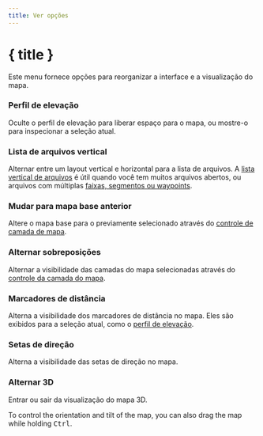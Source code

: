 ```yaml
---
title: Ver opções
---
```


<script lang="ts">
</script>

# { title }

Este menu fornece opções para reorganizar a interface e a visualização do mapa.

### <MountainSnow size="16" class="inline-block" style="margin-bottom: 2px" /> Perfil de elevação

Oculte o perfil de elevação para liberar espaço para o mapa, ou mostre-o para inspecionar a seleção atual.

### <GalleryVertical size="16" class="inline-block" style="margin-bottom: 2px" /> Lista de arquivos vertical

Alternar entre um layout vertical e horizontal para a lista de arquivos.
A [lista vertical de arquivos](../files-and-stats) é útil quando você tem muitos arquivos abertos, ou arquivos com múltiplas [faixas, segmentos ou waypoints](../gpx).

### <Map size="16" class="inline-block" style="margin-bottom: 2px" /> Mudar para mapa base anterior

Altere o mapa base para o previamente selecionado através do [controle de camada de mapa](../map-controls).

### <Layers2 size="16" class="inline-block" style="margin-bottom: 2px" /> Alternar sobreposições

Alternar a visibilidade das camadas do mapa selecionadas através do [controle da camada do mapa](../map-controls).

### <Coins size="16" class="inline-block" style="margin-bottom: 2px" /> Marcadores de distância

Alterna a visibilidade dos marcadores de distância no mapa.
Eles são exibidos para a seleção atual, como o [perfil de elevação](../files-and-stats).

### <Milestone size="16" class="inline-block" style="margin-bottom: 2px" /> Setas de direção

Alterna a visibilidade das setas de direção no mapa.

### <Box size="16" class="inline-block" style="margin-bottom: 2px" /> Alternar 3D

Entrar ou sair da visualização do mapa 3D.

<DocsNote>

To control the orientation and tilt of the map, you can also drag the map while holding <kbd>Ctrl</kbd>.

</DocsNote>
